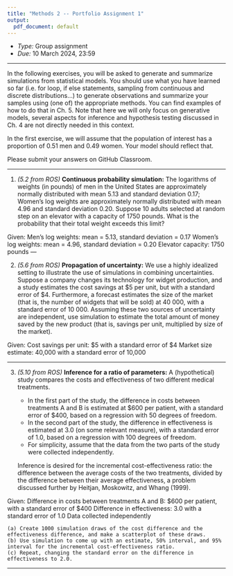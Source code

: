 ```yaml
---
title: "Methods 2 -- Portfolio Assignment 1"
output:
  pdf_document: default
---
```


- _Type:_ Group assignment
- _Due:_ 10 March 2024, 23:59

---

In the following exercises, you will be asked to generate and summarize simulations from statistical models. 
You should use what you have learned so far (i.e. for loop, if else statements, sampling from continuous and discrete distributions...) 
to generate observations and summarize your samples using (one of) the appropriate methods. 
You can find examples of how to do that in Ch. 5. 
Note that here we will only focus on generative models, several aspects for inference and hypothesis testing discussed in Ch. 4 are not directly needed in this context.

In the first exercise, we will assume that the population of interest has a proportion of 0.51 men and 0.49 women. Your model should reflect that.

Please submit your answers on GitHub Classroom.

---

1. _(5.2 from ROS)_ __Continuous probability simulation:__ 
The logarithms of weights (in pounds) of men in the United States are approximately normally distributed with mean 5.13 and standard deviation 0.17;
Women’s log weights are approximately normally distributed with mean 4.96 and standard deviation 0.20. 
Suppose 10 adults selected at random step on an elevator with a capacity of 1750 pounds. 
What is the probability that their total weight exceeds this limit?

Given:
Men's log weights: mean = 5.13, standard deviation = 0.17
Women's log weights: mean = 4.96, standard deviation = 0.20
Elevator capacity: 1750 pounds
---

2. _(5.6 from ROS)_ __Propagation of uncertainty:__ 
We use a highly idealized setting to illustrate the use of simulations in combining uncertainties. 
Suppose a company changes its technology for widget production, and a study estimates the cost savings at \$5 per unit, but with a standard error of \$4. 
Furthermore, a forecast estimates the size of the market (that is, the number of widgets that will be sold) at 40 000, with a standard error of 10 000. 
Assuming these two sources of uncertainty are independent, use simulation to estimate the total amount of money saved by the new product 
(that is, savings per unit, multiplied by size of the market).

Given:
Cost savings per unit: $5 with a standard error of $4
Market size estimate: 40,000 with a standard error of 10,000

---

3. _(5.10 from ROS)_ __Inference for a ratio of parameters:__ A (hypothetical) study compares the costs and effectiveness of two different medical treatments.

    - In the first part of the study, the difference in costs between treatments A and B is estimated at \$600 per patient, with a standard error of \$400, 
      based on a regression with 50 degrees of freedom.
    - In the second part of the study, the difference in effectiveness is estimated at 3.0 (on some relevant measure), 
      with a standard error of 1.0, based on a regression with 100 degrees of freedom.
    - For simplicity, assume that the data from the two parts of the study were collected independently.

    Inference is desired for the incremental cost-effectiveness ratio: the difference between the average costs of the two treatments, 
    divided by the difference between their average effectiveness, a problem discussed further by Heitjan, Moskowitz, and Whang (1999).

Given:
Difference in costs between treatments A and B: $600 per patient, with a standard error of $400
Difference in effectiveness: 3.0 with a standard error of 1.0
Data collected independently

    (a) Create 1000 simulation draws of the cost difference and the effectiveness difference, and make a scatterplot of these draws.
    (b) Use simulation to come up with an estimate, 50% interval, and 95% interval for the incremental cost-effectiveness ratio.
    (c) Repeat, changing the standard error on the difference in effectiveness to 2.0.

---
